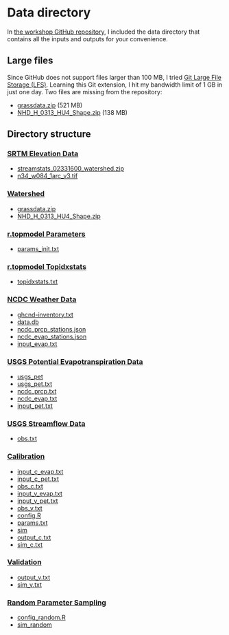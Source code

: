 # Data directory {.unnumbered}

In [the workshop GitHub repository](https://github.com/HuidaeCho/nsf-pose-2025-r.topmodel-workshop), I included the data directory that contains all the inputs and outputs for your convenience.

## Large files

Since GitHub does not support files larger than 100 MB, I tried [Git Large File Storage (LFS)](https://git-lfs.github.com/). Learning this Git extension, I hit my bandwidth limit of 1 GB in just one day. Two files are missing from the repository:

- [grassdata.zip](https://workshop.isnew.info/nsf-pose-2025-r.topmodel/data/grassdata.zip) (521 MB)
- [NHD_H_0313_HU4_Shape.zip](https://workshop.isnew.info/nsf-pose-2025-r.topmodel/data/NHD_H_0313_HU4_Shape.zip) (138 MB)

## Directory structure

### [SRTM Elevation Data](data-directory.qmd)

- [streamstats_02331600_watershed.zip](https://github.com/HuidaeCho/nsf-pose-2025-r.topmodel-workshop/raw/master/data/streamstats_02331600_watershed.zip)
- [n34_w084_1arc_v3.tif](https://github.com/HuidaeCho/nsf-pose-2025-r.topmodel-workshop/raw/master/data/n34_w084_1arc_v3.tif)

### [Watershed](watershed.qmd)

- [grassdata.zip](https://workshop.isnew.info/nsf-pose-2025-r.topmodel/data/grassdata.zip)
- [NHD_H_0313_HU4_Shape.zip](https://workshop.isnew.info/nsf-pose-2025-r.topmodel/data/NHD_H_0313_HU4_Shape.zip)

### [r.topmodel Parameters](r.topmodel-parameters.qmd)

- [params_init.txt](https://github.com/HuidaeCho/nsf-pose-2025-r.topmodel-workshop/raw/master/data/params_init.txt)

### [r.topmodel Topidxstats](r.topmodel-topidxstats.qmd)

- [topidxstats.txt](https://github.com/HuidaeCho/nsf-pose-2025-r.topmodel-workshop/raw/master/data/topidxstats.txt)

### [NCDC Weather Data](ncdc-weather-data.qmd)

- [ghcnd-inventory.txt](https://github.com/HuidaeCho/nsf-pose-2025-r.topmodel-workshop/raw/master/data/ghcnd-inventory.txt)
- [data.db](https://github.com/HuidaeCho/nsf-pose-2025-r.topmodel-workshop/raw/master/data/data.db)
- [ncdc_prcp_stations.json](https://github.com/HuidaeCho/nsf-pose-2025-r.topmodel-workshop/raw/master/data/ncdc_prcp_stations.json)
- [ncdc_evap_stations.json](https://github.com/HuidaeCho/nsf-pose-2025-r.topmodel-workshop/raw/master/data/ncdc_evap_stations.json)
- [input_evap.txt](https://github.com/HuidaeCho/nsf-pose-2025-r.topmodel-workshop/raw/master/data/input_evap.txt)

### [USGS Potential Evapotranspiration Data](usgs-potential-evapotranspiration-data.qmd)

- [usgs_pet](https://github.com/HuidaeCho/nsf-pose-2025-r.topmodel-workshop/raw/master/data/usgs_pet)
- [usgs_pet.txt](https://github.com/HuidaeCho/nsf-pose-2025-r.topmodel-workshop/raw/master/data/usgs_pet.txt)
- [ncdc_prcp.txt](https://github.com/HuidaeCho/nsf-pose-2025-r.topmodel-workshop/raw/master/data/ncdc_prcp.txt)
- [ncdc_evap.txt](https://github.com/HuidaeCho/nsf-pose-2025-r.topmodel-workshop/raw/master/data/ncdc_evap.txt)
- [input_pet.txt](https://github.com/HuidaeCho/nsf-pose-2025-r.topmodel-workshop/raw/master/data/input_pet.txt)

### [USGS Streamflow Data](usgs-streamflow-data.qmd)

- [obs.txt](https://github.com/HuidaeCho/nsf-pose-2025-r.topmodel-workshop/raw/master/data/obs.txt)

### [Calibration](calibration.qmd)

- [input_c_evap.txt](https://github.com/HuidaeCho/nsf-pose-2025-r.topmodel-workshop/raw/master/data/input_c_evap.txt)
- [input_c_pet.txt](https://github.com/HuidaeCho/nsf-pose-2025-r.topmodel-workshop/raw/master/data/input_c_pet.txt)
- [obs_c.txt](https://github.com/HuidaeCho/nsf-pose-2025-r.topmodel-workshop/raw/master/data/obs_c.txt)
- [input_v_evap.txt](https://github.com/HuidaeCho/nsf-pose-2025-r.topmodel-workshop/raw/master/data/input_v_evap.txt)
- [input_v_pet.txt](https://github.com/HuidaeCho/nsf-pose-2025-r.topmodel-workshop/raw/master/data/input_v_pet.txt)
- [obs_v.txt](https://github.com/HuidaeCho/nsf-pose-2025-r.topmodel-workshop/raw/master/data/obs_v.txt)
- [config.R](https://github.com/HuidaeCho/nsf-pose-2025-r.topmodel-workshop/raw/master/data/config.R)
- [params.txt](https://github.com/HuidaeCho/nsf-pose-2025-r.topmodel-workshop/raw/master/data/params.txt)
- [sim](https://github.com/HuidaeCho/nsf-pose-2025-r.topmodel-workshop/raw/master/data/sim)
- [output_c.txt](https://github.com/HuidaeCho/nsf-pose-2025-r.topmodel-workshop/raw/master/data/output_c.txt)
- [sim_c.txt](https://github.com/HuidaeCho/nsf-pose-2025-r.topmodel-workshop/raw/master/data/sim_c.txt)

### [Validation](validation.qmd)

- [output_v.txt](https://github.com/HuidaeCho/nsf-pose-2025-r.topmodel-workshop/raw/master/data/output_v.txt)
- [sim_v.txt](https://github.com/HuidaeCho/nsf-pose-2025-r.topmodel-workshop/raw/master/data/sim_v.txt)

### [Random Parameter Sampling](random-parameter-sampling.qmd)

- [config_random.R](https://github.com/HuidaeCho/nsf-pose-2025-r.topmodel-workshop/raw/master/data/config_random.R)
- [sim_random](https://github.com/HuidaeCho/nsf-pose-2025-r.topmodel-workshop/raw/master/data/sim_random)